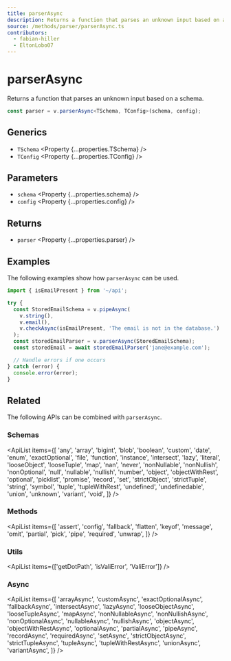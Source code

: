 ```yaml
---
title: parserAsync
description: Returns a function that parses an unknown input based on a schema.
source: /methods/parser/parserAsync.ts
contributors:
  - fabian-hiller
  - EltonLobo07
---
```



# parserAsync

Returns a function that parses an unknown input based on a schema.

```ts
const parser = v.parserAsync<TSchema, TConfig>(schema, config);
```

## Generics

- `TSchema` <Property {...properties.TSchema} />
- `TConfig` <Property {...properties.TConfig} />

## Parameters

- `schema` <Property {...properties.schema} />
- `config` <Property {...properties.config} />

## Returns

- `parser` <Property {...properties.parser} />

## Examples

The following examples show how `parserAsync` can be used.

```ts
import { isEmailPresent } from '~/api';

try {
  const StoredEmailSchema = v.pipeAsync(
    v.string(),
    v.email(),
    v.checkAsync(isEmailPresent, 'The email is not in the database.')
  );
  const storedEmailParser = v.parserAsync(StoredEmailSchema);
  const storedEmail = await storedEmailParser('jane@example.com');

  // Handle errors if one occurs
} catch (error) {
  console.error(error);
}
```

## Related

The following APIs can be combined with `parserAsync`.

### Schemas

<ApiList
  items={[
    'any',
    'array',
    'bigint',
    'blob',
    'boolean',
    'custom',
    'date',
    'enum',
    'exactOptional',
    'file',
    'function',
    'instance',
    'intersect',
    'lazy',
    'literal',
    'looseObject',
    'looseTuple',
    'map',
    'nan',
    'never',
    'nonNullable',
    'nonNullish',
    'nonOptional',
    'null',
    'nullable',
    'nullish',
    'number',
    'object',
    'objectWithRest',
    'optional',
    'picklist',
    'promise',
    'record',
    'set',
    'strictObject',
    'strictTuple',
    'string',
    'symbol',
    'tuple',
    'tupleWithRest',
    'undefined',
    'undefinedable',
    'union',
    'unknown',
    'variant',
    'void',
  ]}
/>

### Methods

<ApiList
  items={[
    'assert',
    'config',
    'fallback',
    'flatten',
    'keyof',
    'message',
    'omit',
    'partial',
    'pick',
    'pipe',
    'required',
    'unwrap',
  ]}
/>

### Utils

<ApiList items={['getDotPath', 'isValiError', 'ValiError']} />

### Async

<ApiList
  items={[
    'arrayAsync',
    'customAsync',
    'exactOptionalAsync',
    'fallbackAsync',
    'intersectAsync',
    'lazyAsync',
    'looseObjectAsync',
    'looseTupleAsync',
    'mapAsync',
    'nonNullableAsync',
    'nonNullishAsync',
    'nonOptionalAsync',
    'nullableAsync',
    'nullishAsync',
    'objectAsync',
    'objectWithRestAsync',
    'optionalAsync',
    'partialAsync',
    'pipeAsync',
    'recordAsync',
    'requiredAsync',
    'setAsync',
    'strictObjectAsync',
    'strictTupleAsync',
    'tupleAsync',
    'tupleWithRestAsync',
    'unionAsync',
    'variantAsync',
  ]}
/>

